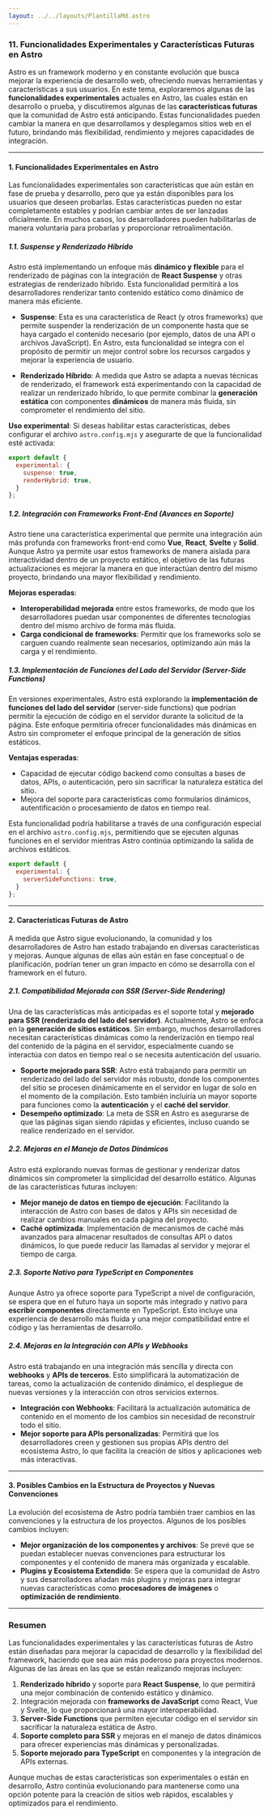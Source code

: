 ```yaml
---
layout: ../../layouts/PlantillaMd.astro
---
```



<EtiquetaPost curso = "FrontEnd" asignatura = "FrameWork Astro"/>

### 11. **Funcionalidades Experimentales y Características Futuras en Astro**

Astro es un framework moderno y en constante evolución que busca mejorar la experiencia de desarrollo web, ofreciendo nuevas herramientas y características a sus usuarios. En este tema, exploraremos algunas de las **funcionalidades experimentales** actuales en Astro, las cuales están en desarrollo o prueba, y discutiremos algunas de las **características futuras** que la comunidad de Astro está anticipando. Estas funcionalidades pueden cambiar la manera en que desarrollamos y desplegamos sitios web en el futuro, brindando más flexibilidad, rendimiento y mejores capacidades de integración.

---

#### **1. Funcionalidades Experimentales en Astro**

Las funcionalidades experimentales son características que aún están en fase de prueba y desarrollo, pero que ya están disponibles para los usuarios que deseen probarlas. Estas características pueden no estar completamente estables y podrían cambiar antes de ser lanzadas oficialmente. En muchos casos, los desarrolladores pueden habilitarlas de manera voluntaria para probarlas y proporcionar retroalimentación.

##### **1.1. Suspense y Renderizado Híbrido**

Astro está implementando un enfoque más **dinámico y flexible** para el renderizado de páginas con la integración de **React Suspense** y otras estrategias de renderizado híbrido. Esta funcionalidad permitirá a los desarrolladores renderizar tanto contenido estático como dinámico de manera más eficiente.

- **Suspense**: Esta es una característica de React (y otros frameworks) que permite suspender la renderización de un componente hasta que se haya cargado el contenido necesario (por ejemplo, datos de una API o archivos JavaScript). En Astro, esta funcionalidad se integra con el propósito de permitir un mejor control sobre los recursos cargados y mejorar la experiencia de usuario.
  
- **Renderizado Híbrido**: A medida que Astro se adapta a nuevas técnicas de renderizado, el framework está experimentando con la capacidad de realizar un renderizado híbrido, lo que permite combinar la **generación estática** con componentes **dinámicos** de manera más fluida, sin comprometer el rendimiento del sitio.

**Uso experimental**: Si deseas habilitar estas características, debes configurar el archivo `astro.config.mjs` y asegurarte de que la funcionalidad esté activada:

```javascript
export default {
  experimental: {
    suspense: true,
    renderHybrid: true,
  }
};
```

##### **1.2. Integración con Frameworks Front-End (Avances en Soporte)**

Astro tiene una característica experimental que permite una integración aún más profunda con frameworks front-end como **Vue**, **React**, **Svelte** y **Solid**. Aunque Astro ya permite usar estos frameworks de manera aislada para interactividad dentro de un proyecto estático, el objetivo de las futuras actualizaciones es mejorar la manera en que interactúan dentro del mismo proyecto, brindando una mayor flexibilidad y rendimiento.

**Mejoras esperadas**:
- **Interoperabilidad mejorada** entre estos frameworks, de modo que los desarrolladores puedan usar componentes de diferentes tecnologías dentro del mismo archivo de forma más fluida.
- **Carga condicional de frameworks**: Permitir que los frameworks solo se carguen cuando realmente sean necesarios, optimizando aún más la carga y el rendimiento.

##### **1.3. Implementación de Funciones del Lado del Servidor (Server-Side Functions)**

En versiones experimentales, Astro está explorando la **implementación de funciones del lado del servidor** (server-side functions) que podrían permitir la ejecución de código en el servidor durante la solicitud de la página. Este enfoque permitiría ofrecer funcionalidades más dinámicas en Astro sin comprometer el enfoque principal de la generación de sitios estáticos.

**Ventajas esperadas**:
- Capacidad de ejecutar código backend como consultas a bases de datos, APIs, o autenticación, pero sin sacrificar la naturaleza estática del sitio.
- Mejora del soporte para características como formularios dinámicos, autentificación o procesamiento de datos en tiempo real.

Esta funcionalidad podría habilitarse a través de una configuración especial en el archivo `astro.config.mjs`, permitiendo que se ejecuten algunas funciones en el servidor mientras Astro continúa optimizando la salida de archivos estáticos.

```javascript
export default {
  experimental: {
    serverSideFunctions: true,
  }
};
```

---

#### **2. Características Futuras de Astro**

A medida que Astro sigue evolucionando, la comunidad y los desarrolladores de Astro han estado trabajando en diversas características y mejoras. Aunque algunas de ellas aún están en fase conceptual o de planificación, podrían tener un gran impacto en cómo se desarrolla con el framework en el futuro.

##### **2.1. Compatibilidad Mejorada con SSR (Server-Side Rendering)**

Una de las características más anticipadas es el soporte total y **mejorado para SSR (renderizado del lado del servidor)**. Actualmente, Astro se enfoca en la **generación de sitios estáticos**. Sin embargo, muchos desarrolladores necesitan características dinámicas como la renderización en tiempo real del contenido de la página en el servidor, especialmente cuando se interactúa con datos en tiempo real o se necesita autenticación del usuario.

- **Soporte mejorado para SSR**: Astro está trabajando para permitir un renderizado del lado del servidor más robusto, donde los componentes del sitio se procesen dinámicamente en el servidor en lugar de solo en el momento de la compilación. Esto también incluiría un mayor soporte para funciones como la **autenticación** y el **caché del servidor**.
- **Desempeño optimizado**: La meta de SSR en Astro es asegurarse de que las páginas sigan siendo rápidas y eficientes, incluso cuando se realice renderizado en el servidor.

##### **2.2. Mejoras en el Manejo de Datos Dinámicos**

Astro está explorando nuevas formas de gestionar y renderizar datos dinámicos sin comprometer la simplicidad del desarrollo estático. Algunas de las características futuras incluyen:
- **Mejor manejo de datos en tiempo de ejecución**: Facilitando la interacción de Astro con bases de datos y APIs sin necesidad de realizar cambios manuales en cada página del proyecto.
- **Caché optimizada**: Implementación de mecanismos de caché más avanzados para almacenar resultados de consultas API o datos dinámicos, lo que puede reducir las llamadas al servidor y mejorar el tiempo de carga.

##### **2.3. Soporte Nativo para TypeScript en Componentes**

Aunque Astro ya ofrece soporte para TypeScript a nivel de configuración, se espera que en el futuro haya un soporte más integrado y nativo para **escribir componentes** directamente en TypeScript. Esto incluye una experiencia de desarrollo más fluida y una mejor compatibilidad entre el código y las herramientas de desarrollo.

##### **2.4. Mejoras en la Integración con APIs y Webhooks**

Astro está trabajando en una integración más sencilla y directa con **webhooks** y **APIs de terceros**. Esto simplificará la automatización de tareas, como la actualización de contenido dinámico, el despliegue de nuevas versiones y la interacción con otros servicios externos.

- **Integración con Webhooks**: Facilitará la actualización automática de contenido en el momento de los cambios sin necesidad de reconstruir todo el sitio.
- **Mejor soporte para APIs personalizadas**: Permitirá que los desarrolladores creen y gestionen sus propias APIs dentro del ecosistema Astro, lo que facilita la creación de sitios y aplicaciones web más interactivas.

---

#### **3. Posibles Cambios en la Estructura de Proyectos y Nuevas Convenciones**

La evolución del ecosistema de Astro podría también traer cambios en las convenciones y la estructura de los proyectos. Algunos de los posibles cambios incluyen:
- **Mejor organización de los componentes y archivos**: Se prevé que se puedan establecer nuevas convenciones para estructurar los componentes y el contenido de manera más organizada y escalable.
- **Plugins y Ecosistema Extendido**: Se espera que la comunidad de Astro y sus desarrolladores añadan más plugins y mejoras para integrar nuevas características como **procesadores de imágenes** o **optimización de rendimiento**.

---

### **Resumen**

Las funcionalidades experimentales y las características futuras de Astro están diseñadas para mejorar la capacidad de desarrollo y la flexibilidad del framework, haciendo que sea aún más poderoso para proyectos modernos. Algunas de las áreas en las que se están realizando mejoras incluyen:

1. **Renderizado híbrido** y soporte para **React Suspense**, lo que permitirá una mejor combinación de contenido estático y dinámico.
2. Integración mejorada con **frameworks de JavaScript** como React, Vue y Svelte, lo que proporcionará una mayor interoperabilidad.
3. **Server-Side Functions** que permiten ejecutar código en el servidor sin sacrificar la naturaleza estática de Astro.
4. **Soporte completo para SSR** y mejoras en el manejo de datos dinámicos para ofrecer experiencias más dinámicas y personalizadas.
5. **Soporte mejorado para TypeScript** en componentes y la integración de APIs externas.

Aunque muchas de estas características son experimentales o están en desarrollo, Astro continúa evolucionando para mantenerse como una opción potente para la creación de sitios web rápidos, escalables y optimizados para el rendimiento.